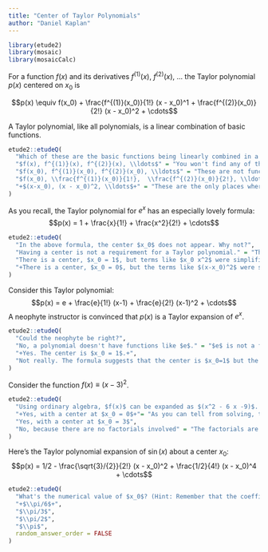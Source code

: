 ```yaml
---
title: "Center of Taylor Polynomials"
author: "Daniel Kaplan"
---
```


```r
library(etude2)
library(mosaic)
library(mosaicCalc)
```

For a function $f(x)$ and its derivatives $f^{(1)}(x)$, $f^{(2)}(x)$, ... the Taylor polynomial $p(x)$ centered on $x_0$ is

$$p(x) \equiv f(x_0) + \frac{f^{(1)}(x_0)}{1!} (x - x_0)^1 + 
\frac{f^{(2)}(x_0)}{2!} (x - x_0)^2 + \cdots$$

A Taylor polynomial, like all polynomials, is a linear combination of basic functions. 

```r
etude2::etudeQ(
  "Which of these are the basic functions being linearly combined in a Taylor polynomial?",
  "$f(x), f^{(1)}(x), f^{(2)}(x), \\ldots$" = "You won't find any of these in the definition of $p(x)$ given above.",
  "$f(x_0), f^{(1)}(x_0), f^{(2)}(x_0), \\ldots$" = "These are not functions of $x$. They are numbers computed by evaluating a function at the center point $x_0$.", 
  "$f(x_0), \\frac{f^{(1)}(x_0)}{1!},  \\frac{f^{(2)}(x_0)}{2!}, \\ldots$" = "These are not functions of $x$. They are numbers computed by evaluating a function at the center point $x_0$.",
  "+$(x-x_0), (x - x_0)^2, \\ldots$+" = "These are the only places where the variable $x$ appears in the Taylor formula."
)
```

As you recall, the Taylor polynomial for $e^x$ has an especially lovely formula: $$p(x) = 1 + \frac{x}{1!} + \frac{x^2}{2!} + \cdots$$

```r
etude2::etudeQ(
  "In the above formula, the center $x_0$ does not appear. Why not?",
  "Having a center is not a requirement for a Taylor polynomial." = "This is wrong. All Taylor polynomials are expansions around some fixed center value.",
  "There is a center, $x_0 = 1$, but terms like $x_0 x^2$ were simplified to $x^2$." = "Look again at the Taylor formula at the start of this section. The basis functions are $x-x_0, (x-x_0)^2, \\ldots$, not $x_0 x, x_0 x^2, \\ldots$",
  "+There is a center, $x_0 = 0$, but the terms like $(x-x_0)^2$ were simplified to $x^2$.+"
)
```

Consider this Taylor polynomial: 
$$p(x) = e + \frac{e}{1!} (x-1) + \frac{e}{2!} (x-1)^2 + \cdots$$
A neophyte instructor is convinced that $p(x)$ is a Taylor expansion of $e^x$. 

```r
etude2::etudeQ(
  "Could the neophyte be right?",
  "No, a polynomial doesn't have functions like $e$." = "$e$ is not a function, it's just a number, 2.718282....",
  "+Yes. The center is $x_0 = 1$.+",
  "Not really. The formula suggests that the center is $x_0=1$ but the coefficients are wrong." = "The coefficients are right."
)
```

Consider the function $f(x) \equiv (x - 3)^2$.

```r
etude2::etudeQ(
  "Using ordinary algebra, $f(x)$ can be expanded as $(x^2 - 6 x -9)$. Is $$p(x) = -9 - 6 x + x^2$$ a Taylor polynomial expansion of $f(x)$?",
  "+Yes, with a center at $x_0 = 0$+"= "As you can tell from solving, this works for this specific polynomial, but is uncommon among polynomials.",
  "Yes, with a center at $x_0 = 3$",
  "No, because there are no factorials involved" = "The factorials are part of the coefficients."
)
```

Here's the Taylor polynomial expansion of $\sin(x)$ about a center $x_0$:
$$p(x) = 1/2 - \frac{\sqrt{3}/{2}}{2!} (x - x_0)^2 + \frac{1/2}{4!} (x - x_0)^4 + \cdots$$
```r
etude2::etudeQ(
  "What's the numerical value of $x_0$? (Hint: Remember that the coefficients involve the function and its derivatives evaluated at $x_0$ as described at the very top of this section.)",
  "+$\\pi/6$+",
  "$\\pi/3$",
  "$\\pi/2$",
  "$\\pi$", 
  random_answer_order = FALSE
)
```
